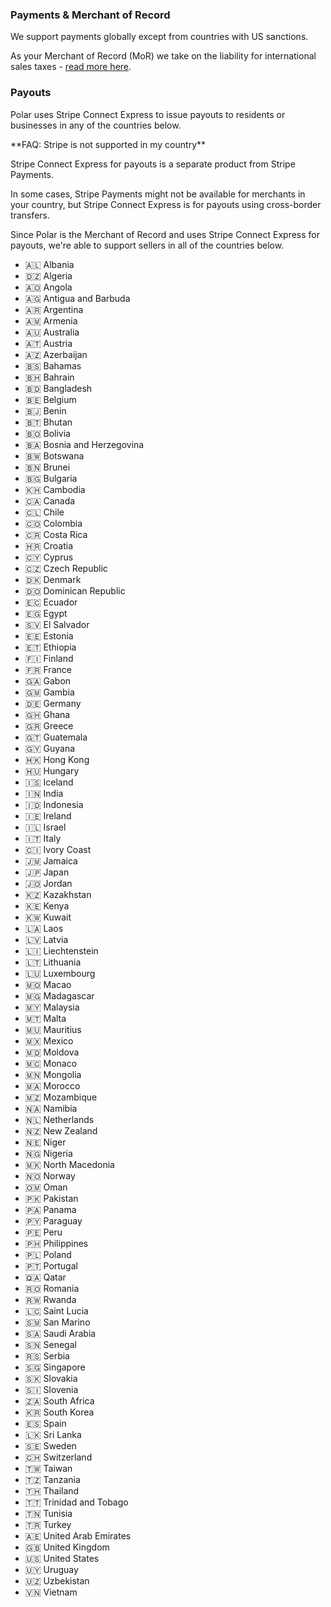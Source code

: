 ### Payments & Merchant of Record

We support payments globally except from countries with US sanctions.

As your Merchant of Record (MoR) we take on the liability for international sales taxes - [read more here](/merchant-of-record/introduction).

### Payouts

Polar uses Stripe Connect Express to issue payouts to residents or businesses in any of the countries below.

<Note>
**FAQ: Stripe is not supported in my country**

Stripe Connect Express for payouts is a separate product from Stripe Payments.

In some cases, Stripe Payments might not be available for merchants in your country, but Stripe Connect Express is for payouts using cross-border transfers.

Since Polar is the Merchant of Record and uses Stripe Connect Express for payouts, we're able to support sellers in all of the countries below.
</Note>

* 🇦🇱 Albania
* 🇩🇿 Algeria
* 🇦🇴 Angola
* 🇦🇬 Antigua and Barbuda
* 🇦🇷 Argentina
* 🇦🇲 Armenia
* 🇦🇺 Australia
* 🇦🇹 Austria
* 🇦🇿 Azerbaijan
* 🇧🇸 Bahamas
* 🇧🇭 Bahrain
* 🇧🇩 Bangladesh
* 🇧🇪 Belgium
* 🇧🇯 Benin
* 🇧🇹 Bhutan
* 🇧🇴 Bolivia
* 🇧🇦 Bosnia and Herzegovina
* 🇧🇼 Botswana
* 🇧🇳 Brunei
* 🇧🇬 Bulgaria
* 🇰🇭 Cambodia
* 🇨🇦 Canada
* 🇨🇱 Chile
* 🇨🇴 Colombia
* 🇨🇷 Costa Rica
* 🇭🇷 Croatia
* 🇨🇾 Cyprus
* 🇨🇿 Czech Republic
* 🇩🇰 Denmark
* 🇩🇴 Dominican Republic
* 🇪🇨 Ecuador
* 🇪🇬 Egypt
* 🇸🇻 El Salvador
* 🇪🇪 Estonia
* 🇪🇹 Ethiopia
* 🇫🇮 Finland
* 🇫🇷 France
* 🇬🇦 Gabon
* 🇬🇲 Gambia
* 🇩🇪 Germany
* 🇬🇭 Ghana
* 🇬🇷 Greece
* 🇬🇹 Guatemala
* 🇬🇾 Guyana
* 🇭🇰 Hong Kong
* 🇭🇺 Hungary
* 🇮🇸 Iceland
* 🇮🇳 India
* 🇮🇩 Indonesia
* 🇮🇪 Ireland
* 🇮🇱 Israel
* 🇮🇹 Italy
* 🇨🇮 Ivory Coast
* 🇯🇲 Jamaica
* 🇯🇵 Japan
* 🇯🇴 Jordan
* 🇰🇿 Kazakhstan
* 🇰🇪 Kenya
* 🇰🇼 Kuwait
* 🇱🇦 Laos
* 🇱🇻 Latvia
* 🇱🇮 Liechtenstein
* 🇱🇹 Lithuania
* 🇱🇺 Luxembourg
* 🇲🇴 Macao
* 🇲🇬 Madagascar
* 🇲🇾 Malaysia
* 🇲🇹 Malta
* 🇲🇺 Mauritius
* 🇲🇽 Mexico
* 🇲🇩 Moldova
* 🇲🇨 Monaco
* 🇲🇳 Mongolia
* 🇲🇦 Morocco
* 🇲🇿 Mozambique
* 🇳🇦 Namibia
* 🇳🇱 Netherlands
* 🇳🇿 New Zealand
* 🇳🇪 Niger
* 🇳🇬 Nigeria
* 🇲🇰 North Macedonia
* 🇳🇴 Norway
* 🇴🇲 Oman
* 🇵🇰 Pakistan
* 🇵🇦 Panama
* 🇵🇾 Paraguay
* 🇵🇪 Peru
* 🇵🇭 Philippines
* 🇵🇱 Poland
* 🇵🇹 Portugal
* 🇶🇦 Qatar
* 🇷🇴 Romania
* 🇷🇼 Rwanda
* 🇱🇨 Saint Lucia
* 🇸🇲 San Marino
* 🇸🇦 Saudi Arabia
* 🇸🇳 Senegal
* 🇷🇸 Serbia
* 🇸🇬 Singapore
* 🇸🇰 Slovakia
* 🇸🇮 Slovenia
* 🇿🇦 South Africa
* 🇰🇷 South Korea
* 🇪🇸 Spain
* 🇱🇰 Sri Lanka
* 🇸🇪 Sweden
* 🇨🇭 Switzerland
* 🇹🇼 Taiwan
* 🇹🇿 Tanzania
* 🇹🇭 Thailand
* 🇹🇹 Trinidad and Tobago
* 🇹🇳 Tunisia
* 🇹🇷 Turkey
* 🇦🇪 United Arab Emirates
* 🇬🇧 United Kingdom
* 🇺🇸 United States
* 🇺🇾 Uruguay
* 🇺🇿 Uzbekistan
* 🇻🇳 Vietnam
